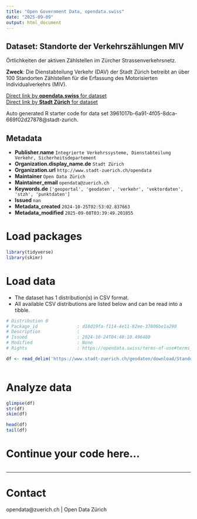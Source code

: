 ```yaml
---
title: "Open Government Data, opendata.swiss"
date: "2025-09-09"
output: html_document
---
```


## Dataset: Standorte der Verkehrszählungen MIV

Örtlichkeiten der aktiven Zählstellen im Zürcher Strassenverkehrsnetz.

**Zweck**: Die Dienstabteilung Verkehr (DAV) der Stadt Zürich betreibt an über 100 Standorten Zählstellen für die Erfassung des Motorisierten Individualverkehrs (MIV).

[Direct link by **opendata.swiss** for dataset](https://opendata.swiss/de/dataset/standorte-der-verkehrszahlungen-miv)<br>
[Direct link by **Stadt Zürich** for dataset](https://data.stadt-zuerich.ch/dataset/geo_standorte_der_verkehrszaehlungen_miv)

Auto generated R starter code for data set 3961017b-6a91-4f05-8dca-669f02d27878@stadt-zurich.

## Metadata

- **Publisher.name** `Integrierte Verkehrssysteme, Dienstabteilung Verkehr, Sicherheitsdepartement`
- **Organization.display_name.de** `Stadt Zürich`
- **Organization.url** `http://www.stadt-zuerich.ch/opendata`
- **Maintainer** `Open Data Zürich`
- **Maintainer_email** `opendata@zuerich.ch`
- **Keywords.de** `['geoportal', 'geodaten', 'verkehr', 'vektordaten', 'stzh', 'punktdaten']`
- **Issued** `nan`
- **Metadata_created** `2024-10-25T02:53:02.837663`
- **Metadata_modified** `2025-09-08T03:39:49.201855`


# Load packages

```r

library(tidyverse)
library(skimr)

```

# Load data

-   The dataset has 1 distribution(s) in CSV format.
-   All available CSV distributions are listed below and can be read into a tibble.

```r

# Distribution 0
# Package_id               : d18d19fa-f114-4e11-82ee-37806be1a290
# Description              : 
# Issued                   : 2024-10-24T04:40:10.496480
# Modified                 : None
# Rights                   : https://opendata.swiss/terms-of-use#terms_open

df <- read_delim('https://www.stadt-zuerich.ch/geodaten/download/Standorte_der_Verkehrszaehlungen_MIV?format=10008')



```

# Analyze data

```r

glimpse(df)
str(df)
skim(df)

head(df)
tail(df)

```

# Continue your code here...

```r

```

------------------------------------------------------------------------

# Contact

opendata@zuerich.ch | Open Data Zürich
